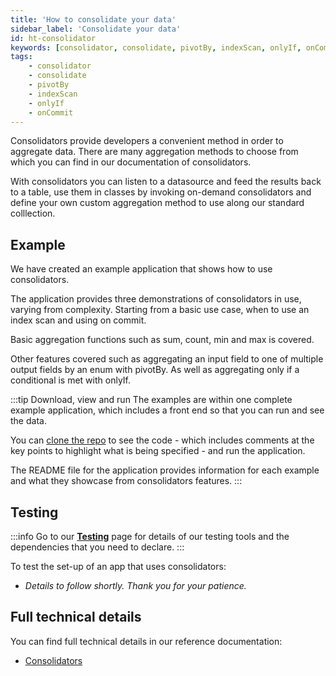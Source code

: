 ```yaml
---
title: 'How to consolidate your data'
sidebar_label: 'Consolidate your data'
id: ht-consolidator
keywords: [consolidator, consolidate, pivotBy, indexScan, onlyIf, onCommit]
tags:
    - consolidator
    - consolidate
    - pivotBy
    - indexScan
    - onlyIf
    - onCommit
---
```




Consolidators provide developers a convenient method in order to aggregate data. There are many aggregation methods to choose from which you can find in our documentation of consolidators.

With consolidators you can listen to a datasource and feed the results back to a table, use them in classes by invoking on-demand consolidators and define your own custom aggregation method to use along our standard colllection.

## Example
We have created an example application that shows how to use consolidators.

The application provides three demonstrations of consolidators in use, varying from complexity. Starting from a basic use case, when to use an index scan and using on commit.

Basic aggregation functions such as sum, count, min and max is covered.

Other features covered such as aggregating an input field to one of multiple output fields by an enum with pivotBy. As well as aggregating only if a conditional is met with onlyIf.

:::tip Download, view and run
The examples are within one complete example application, which includes a front end so that you can run and see the data.

You can [clone the repo](https://github.com/genesiscommunitysuccess/howto-consolidators/tree/main) to see the code - which includes comments at the key points to highlight what is being specified - and run the application.

The README file for the application provides information for each example and what they showcase from consolidators features.
:::

## Testing

:::info
Go to our [**Testing**](/how-to/ht-prepare-test/) page for details of our testing tools and the dependencies that you need to declare.
:::

To test the set-up of an app that uses consolidators:

- *Details to follow shortly. Thank you for your patience.*

## Full technical details
You can find full technical details in our reference documentation:

- [Consolidators](/develop/server-capabilities/integrations/real-time-aggregation-consolidator/)

